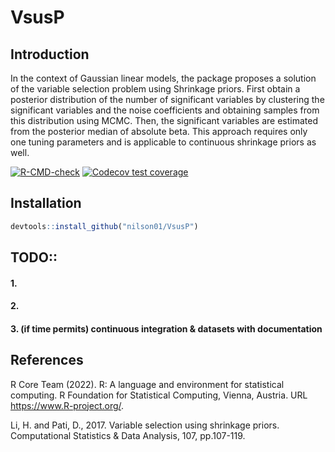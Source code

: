 # VsusP

## Introduction

In the context of Gaussian linear models, the package proposes a solution of the variable selection problem using Shrinkage priors. First obtain a posterior distribution of the number of significant variables by clustering the significant variables and the noise coefficients and obtaining samples from this distribution using MCMC. Then, the significant variables are estimated from the posterior median of absolute beta. This approach requires only one tuning parameters and is applicable to continuous shrinkage priors as well.

<!-- badges: start -->
[![R-CMD-check](https://github.com/nilson01/VsusP/actions/workflows/R-CMD-check.yaml/badge.svg)](https://github.com/nilson01/VsusP/actions/workflows/R-CMD-check.yaml)
[![Codecov test coverage](https://codecov.io/gh/nilson01/VsusP/branch/main/graph/badge.svg)](https://app.codecov.io/gh/nilson01/VsusP?branch=main)
<!-- badges: end -->

## Installation

``` r
devtools::install_github("nilson01/VsusP")
```

## TODO::

#### 1. 

#### 2. 

#### 3. (if time permits) continuous integration & datasets with documentation

## References

R Core Team (2022). R: A language and environment for statistical computing. R Foundation for Statistical Computing, Vienna, Austria. URL <https://www.R-project.org/>.

Li, H. and Pati, D., 2017. Variable selection using shrinkage priors. Computational Statistics & Data Analysis, 107, pp.107-119.
